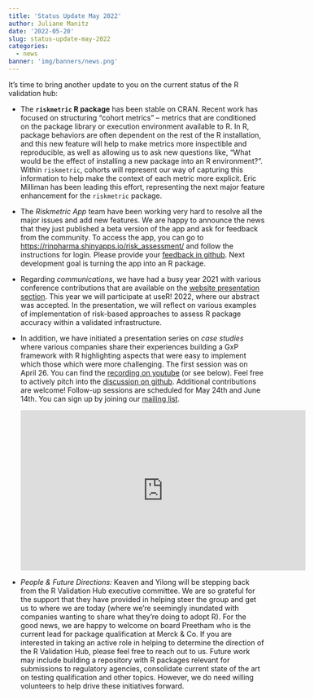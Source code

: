 ---
title: 'Status Update May 2022'
author: Juliane Manitz
date: '2022-05-20'
slug: status-update-may-2022
categories:
  - news
banner: 'img/banners/news.png'
---


It’s time to bring another update to you on the current status of the R validation hub:


*	The **`riskmetric` R package** has been stable on CRAN. Recent work has focused on structuring "cohort metrics" -- metrics that are conditioned on the package library or execution environment available to R. In R, package behaviors are often dependent on the rest of the R installation, and this new feature will help to make metrics more inspectible and reproducible, as well as allowing us to ask new questions like, "What would be the effect of installing a new package into an R environment?". Within `riskmetric`, cohorts will represent our way of capturing this information to help make the context of each metric more explicit. Eric Milliman has been leading this effort, representing the next major feature enhancement for the `riskmetric` package.

*	The *Riskmetric App* team have been working very hard to resolve all the major issues and add new features. We are happy to announce the news that they just published a beta version of the app and ask for feedback from the community. To access the app, you can go to [https://rinpharma.shinyapps.io/risk_assessment/](https://rinpharma.shinyapps.io/risk_assessment/) and follow the instructions for login. Please provide your [feedback in github](https://github.com/pharmaR/risk_assessment/issues/149). Next development goal is turning the app into an R package.

* Regarding *communications*, we have had a busy year 2021 with various conference contributions that are available on the [website presentation section](https://www.pharmar.org/present/). This year we will participate at useR! 2022, where our abstract was accepted. In the presentation, we will reflect on various examples of implementation of risk-based approaches to assess R package accuracy within a validated infrastructure.

*	In addition, we have initiated a presentation series on *case studies* where various companies share their experiences building a GxP framework with R highlighting aspects that were easy to implement which those which were more challenging. The first session was on April 26. You can find the [recording on youtube](https://www.youtube.com/watch?v=P2m6RmVViu0) (or see below). Feel free to actively pitch into the [discussion on github](https://github.com/pharmaR/case_studies). Additional contributions are welcome! Follow-up sessions are scheduled for May 24th and June 14th. You can sign up by joining our [mailing list](https://urldefense.com/v3/__https:/www.pharmar.org/contact/__;!!LqrO4s96!mieVHBrLFhB_mlJ0hVRAb8pHjTWf7YNdfWBfX-exRAQVXHb6OTOX9zKdO5tUDm7AeuR6H9JnD2eIZ6eBmjw0B-9DqNg$).


    <iframe width="560" height="315" src="https://www.youtube.com/embed/P2m6RmVViu0" title="YouTube video player" frameborder="0" allow="accelerometer; autoplay; clipboard-write; encrypted-media; gyroscope; picture-in-picture" allowfullscreen></iframe>


*	*People & Future Directions:* Keaven and Yilong will be stepping back from the R Validation Hub executive committee. We are so grateful for the support that they have provided in helping steer the group and get us to where we are today (where we’re seemingly inundated with companies wanting to share what they’re doing to adopt R). For the good news, we are happy to welcome on board Preetham who is the current lead for package qualification at Merck & Co. If you are interested in taking an active role in helping to determine the direction of the R Validation Hub, please feel free to reach out to us. Future work may include building a repository with R packages relevant for submissions to regulatory agencies, consolidate current state of the art on testing qualification and other topics. However, we do need willing volunteers to help drive these initiatives forward.
